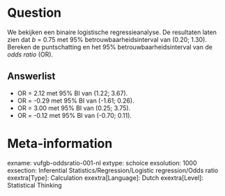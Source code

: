 Question
========
We bekijken een binaire logistische regressieanalyse. De resultaten laten zien dat *b* = 0.75 met 95% betrouwbaarheidsinterval van (0.20; 1.30). Bereken de puntschatting en het 95% betrouwbaarheidsinterval van de *odds ratio* (OR).

Answerlist
----------
* OR = 2.12 met 95% BI van (1.22; 3.67).
* OR = -0.29 met 95% BI van (-1.61; 0.26).
* OR = 3.00 met 95% BI van (0.25; 3.75).
* OR = -0.12 met 95% BI van (-0.70; 0.11).

Meta-information
================
exname: vufgb-oddsratio-001-nl
extype: schoice
exsolution: 1000
exsection: Inferential Statistics/Regression/Logistic regression/Odds ratio
exextra[Type]: Calculation
exextra[Language]: Dutch
exextra[Level]: Statistical Thinking